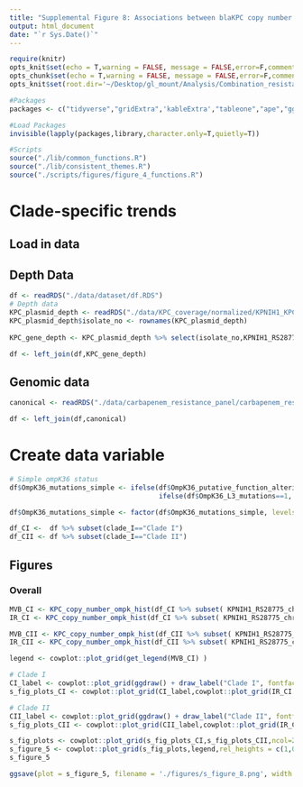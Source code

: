 ```yaml
---
title: "Supplemental Figure 8: Associations between blaKPC copy number and minimum-inhibitory concentration stratified by clade"
output: html_document
date: "`r Sys.Date()`"
---
```


```r
require(knitr)
opts_knit$set(echo = T,warning = FALSE, message = FALSE,error=F,comment=NA)
opts_chunk$set(echo = T,warning = FALSE, message = FALSE,error=F,comment=NA)
opts_knit$set(root.dir='~/Desktop/gl_mount/Analysis/Combination_resistance/pre-intro-blbli-resistance-ms/')
```

```r
#Packages
packages <- c("tidyverse","gridExtra",'kableExtra',"tableone","ape","ggtree","ggnewscale",'cowplot')

#Load Packages
invisible(lapply(packages,library,character.only=T,quietly=T))

#Scripts  
source("./lib/common_functions.R")   
source("./lib/consistent_themes.R")
source("./scripts/figures/figure_4_functions.R")
```

# Clade-specific trends

## Load in data
## Depth Data
```r
df <- readRDS("./data/dataset/df.RDS")
# Depth data
KPC_plasmid_depth <- readRDS("./data/KPC_coverage/normalized/KPNIH1_KPC_plasmid_depth_by_feature_median_chromosome_normalized.RDS")
KPC_plasmid_depth$isolate_no <- rownames(KPC_plasmid_depth)
                                         
KPC_gene_depth <- KPC_plasmid_depth %>% select(isolate_no,KPNIH1_RS28775_chr_median_norm)

df <- left_join(df,KPC_gene_depth)
```
## Genomic data
```r
canonical <- readRDS("./data/carbapenem_resistance_panel/carbapenem_resistance_panel_matrix.RDS")

df <- left_join(df,canonical)
``` 

# Create data variable
```r
# Simple ompK36 status
df$OmpK36_mutations_simple <- ifelse(df$OmpK36_putative_function_altering==1 | df$OmpK36_truncation_kleborate==1 ,"Putative function-altering variant (PFAV)",
                                     ifelse(df$OmpK36_L3_mutations==1, "Loop 3 insertion","No loop 3 insertion or PFAV"))

df$OmpK36_mutations_simple <- factor(df$OmpK36_mutations_simple, levels=rev(c("No loop 3 insertion or PFAV","Loop 3 insertion","Putative function-altering variant (PFAV)")))
```

```r
df_CI <-  df %>% subset(clade_I=="Clade I")
df_CII <- df %>% subset(clade_I=="Clade II")
```


## Figures

### Overall 

```r
MVB_CI <- KPC_copy_number_ompk_hist(df_CI %>% subset( KPNIH1_RS28775_chr_median_norm!=0),y="MVB_log_2",x="KPNIH1_RS28775_chr_median_norm",color = "OmpK36_mutations_simple",title = "",colors = ompK36_colors) + ylab("Log-2 MVB MIC") + xlab("Log-2 KPC copy number") + ylim(-2.25,6) + xlim(-2.75,5) + figure_4_format + ompK36_color_scale
IR_CI <- KPC_copy_number_ompk_hist(df_CI %>% subset( KPNIH1_RS28775_chr_median_norm!=0),y="IR_log_2",x="KPNIH1_RS28775_chr_median_norm",color = "OmpK36_mutations_simple",title = "",colors = ompK36_colors) + ylab("Log-2 IR MIC") + xlab("Log-2 KPC copy number") + ylim(-2.25,6)+ xlim(-2.75,5) + figure_4_format + ompK36_color_scale

MVB_CII <- KPC_copy_number_ompk_hist(df_CII %>% subset( KPNIH1_RS28775_chr_median_norm!=0),y="MVB_log_2",x="KPNIH1_RS28775_chr_median_norm",color = "OmpK36_mutations_simple",title = "",colors = ompK36_colors) + ylab("Log-2 MVB MIC") + xlab("Log-2 KPC copy number") + ylim(-2.25,6)+ xlim(-2.75,5) + figure_4_format + ompK36_color_scale
IR_CII <- KPC_copy_number_ompk_hist(df_CII %>% subset( KPNIH1_RS28775_chr_median_norm!=0),y="IR_log_2",x="KPNIH1_RS28775_chr_median_norm",color = "OmpK36_mutations_simple",title = "",colors = ompK36_colors) + ylab("Log-2 IR MIC") + xlab("Log-2 KPC copy number") + ylim(-2.25,6)+ xlim(-2.75,5) + figure_4_format + ompK36_color_scale
```

```r
legend <- cowplot::plot_grid(get_legend(MVB_CI) )

# Clade I
CI_label <- cowplot::plot_grid(ggdraw() + draw_label("Clade I", fontface = 'bold', size=18,x = 0.5, hjust = 0.5))
s_fig_plots_CI <- cowplot::plot_grid(CI_label,cowplot::plot_grid(IR_CI + theme(legend.position = "none"),MVB_CI + theme(legend.position = "none") ,nrow=2,labels = c("A","C"),label_size=18),ncol=1,rel_heights = c(0.05,1))

# Clade II
CII_label <- cowplot::plot_grid(ggdraw() + draw_label("Clade II", fontface = 'bold', size=18,x = 0.5, hjust = 0.5))
s_fig_plots_CII <- cowplot::plot_grid(CII_label,cowplot::plot_grid(IR_CII + theme(legend.position = "none"),MVB_CII + theme(legend.position = "none") ,nrow=2,labels = c("B","D"),label_size=18),ncol=1,rel_heights = c(0.05,1))

s_fig_plots <- cowplot::plot_grid(s_fig_plots_CI,s_fig_plots_CII,ncol=2)
s_figure_5 <- cowplot::plot_grid(s_fig_plots,legend,rel_heights = c(1,0.075),rel_widths=c(1,0.75),ncol=1)
s_figure_5
```
 
```r
ggsave(plot = s_figure_5, filename = './figures/s_figure_8.png', width =8, height = 8,limitsize=FALSE,bg='white')
```
 